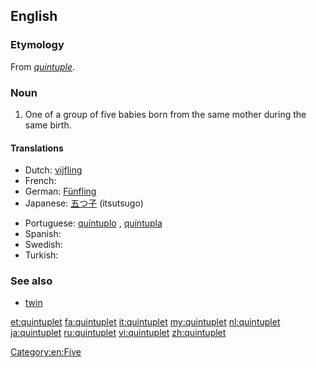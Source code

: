 {{wikipedia}}
==English==

===Etymology===
From {{etyl|frm}} ''[[quintuple]]''.

===Noun===
{{en-noun}}

# One of a group of five babies born from the same mother during the same birth.

====Translations====
{{trans-top|one of a group of five babies born from the same mother during the same birth}}
* Dutch: [[vijfling]] {{m}}
* French: {{t+|fr|quintuplé}}
* German: [[Fünfling]] {{m}}
* Japanese: [[五つ子]] (itsutsugo)
{{trans-mid}}
* Portuguese: [[quíntuplo]] {{m}}, [[quíntupla]] {{f}}
* Spanish: {{t+|es|quintillizo|m}}
* Swedish: {{t-|sv|femling}}
* Turkish: {{t+|tr|beşiz}}
{{trans-bottom}}

===See also===
* [[twin]]
{{coefficient}}

[[Category:en:Five]]

[[et:quintuplet]]
[[fa:quintuplet]]
[[it:quintuplet]]
[[my:quintuplet]]
[[nl:quintuplet]]
[[ja:quintuplet]]
[[ru:quintuplet]]
[[vi:quintuplet]]
[[zh:quintuplet]]